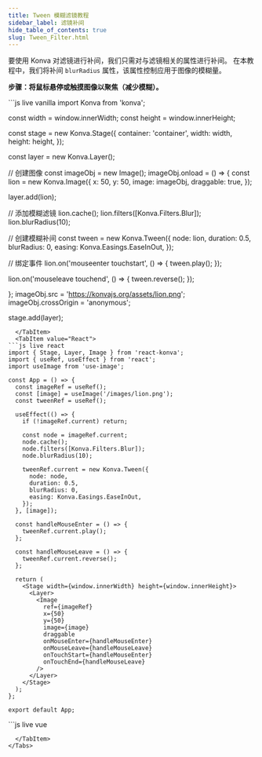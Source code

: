 ```yaml
---
title: Tween 模糊滤镜教程
sidebar_label: 滤镜补间
hide_table_of_contents: true
slug: Tween_Filter.html
---
```


要使用 Konva 对滤镜进行补间，我们只需对与滤镜相关的属性进行补间。
在本教程中，我们将补间 `blurRadius` 属性，该属性控制应用于图像的模糊量。

**步骤：将鼠标悬停或触摸图像以聚焦（减少模糊）。**


<Tabs>
  <TabItem value="Vanilla" default>
```js live vanilla
import Konva from 'konva';

const width = window.innerWidth;
const height = window.innerHeight;

const stage = new Konva.Stage({
container: 'container',
width: width,
height: height,
});

const layer = new Konva.Layer();

// 创建图像
const imageObj = new Image();
imageObj.onload = () => {
const lion = new Konva.Image({
x: 50,
y: 50,
image: imageObj,
draggable: true,
});

layer.add(lion);

// 添加模糊滤镜
lion.cache();
lion.filters([Konva.Filters.Blur]);
lion.blurRadius(10);

// 创建模糊补间
const tween = new Konva.Tween({
node: lion,
duration: 0.5,
blurRadius: 0,
easing: Konva.Easings.EaseInOut,
});

// 绑定事件
lion.on('mouseenter touchstart', () => {
tween.play();
});

lion.on('mouseleave touchend', () => {
tween.reverse();
});

};
imageObj.src = 'https://konvajs.org/assets/lion.png';
imageObj.crossOrigin = 'anonymous';

stage.add(layer);

```` 
  </TabItem>
  <TabItem value="React">
```js live react
import { Stage, Layer, Image } from 'react-konva';
import { useRef, useEffect } from 'react';
import useImage from 'use-image';

const App = () => {
  const imageRef = useRef();
  const [image] = useImage('/images/lion.png');
  const tweenRef = useRef();

  useEffect(() => {
    if (!imageRef.current) return;

    const node = imageRef.current;
    node.cache();
    node.filters([Konva.Filters.Blur]);
    node.blurRadius(10);

    tweenRef.current = new Konva.Tween({
      node: node,
      duration: 0.5,
      blurRadius: 0,
      easing: Konva.Easings.EaseInOut,
    });
  }, [image]);

  const handleMouseEnter = () => {
    tweenRef.current.play();
  };

  const handleMouseLeave = () => {
    tweenRef.current.reverse();
  };

  return (
    <Stage width={window.innerWidth} height={window.innerHeight}>
      <Layer>
        <Image
          ref={imageRef}
          x={50}
          y={50}
          image={image}
          draggable
          onMouseEnter={handleMouseEnter}
          onMouseLeave={handleMouseLeave}
          onTouchStart={handleMouseEnter}
          onTouchEnd={handleMouseLeave}
        />
      </Layer>
    </Stage>
  );
};

export default App;
````

  </TabItem>
  <TabItem value="Vue">
```js live vue
<template>
  <v-stage :config="stageSize">
    <v-layer>
      <v-image
        v-if="image"
        :config="imageConfig"
        @mouseenter="handleMouseEnter"
        @mouseleave="handleMouseLeave"
        @touchstart="handleMouseEnter"
        @touchend="handleMouseLeave"
        ref="imageRef"
      />
    </v-layer>
  </v-stage>
</template>

<script setup>
import { ref, onMounted, computed } from 'vue';
import Konva from 'konva';

const stageSize = {
  width: window.innerWidth,
  height: window.innerHeight
};

const image = ref(null);
const imageRef = ref(null);
let tween = null;

// 加载图像
const img = new Image();
img.onload = () => {
  image.value = img;
};
img.src = '/images/lion.png';

const imageConfig = computed(() => ({
  x: 50,
  y: 50,
  image: image.value,
  draggable: true
}));

onMounted(() => {
  if (!imageRef.value) return;

  const node = imageRef.value.getNode();
  node.cache();
  node.filters([Konva.Filters.Blur]);
  node.blurRadius(10);

  tween = new Konva.Tween({
    node: node,
    duration: 0.5,
    blurRadius: 0,
    easing: Konva.Easings.EaseInOut,
  });
});

const handleMouseEnter = () => {
  tween.play();
};

const handleMouseLeave = () => {
  tween.reverse();
};
</script>

```
  </TabItem>
</Tabs>
```